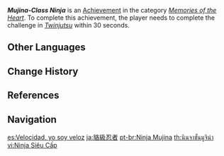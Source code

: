 {{Achievement Infobox
|id           = 84120
|order id     = 6710
|category     = Memories of the Heart
|description  = Obtain [[Sayu]]'s highest rating during agility training.
|requirements = Complete the challenge in ''[[Operation Substitution#Twinjutsu|Twinjutsu]]'' within 30 seconds.
|primogems    = 5
|tracking     = 
|hidden       = 1
|quest        = Yoohoo Art: Seichou no Jutsu
|topic        = 
}}
'''''Mujina-Class Ninja''''' is an [[Achievement]] in the category ''[[Memories of the Heart]]''. To complete this achievement, the player needs to complete the challenge in ''[[Operation Substitution#Twinjutsu|Twinjutsu]]'' within 30 seconds.
<!--
==Trivia==

==Video Guides==
{{EVT
|video1   = 
|caption1 = 
}}
-->
==Other Languages==
{{Other Languages
|en      = Mujina-Class Ninja
|zhs     = 貉级忍者
|zhs_rm  = Hé<ref name="sayuvo">{{Ref/VO|Sayu|感兴趣的见闻…|zh|note=Interesting Things...}}</ref> Jí Rěnzhě
|zht     = 貉級忍者
|zht_rm  = Hé<ref name="sayuvo" /> Jí Rěnzhě
|zh_tl   = Mujina-Class Ninja
|ja      = 貉級忍者
|ja_rm   = Mujina-kyuu Ninja
|ja_tl   = Mujina-Class Ninja
|ko      = 너구리급 닌자
|ko_tl   = Raccoon Class Ninja
|es      = Velocidad, yo soy veloz
|es_tl   = Speed, I Am Fast
|fr      = Rapide comme le mujina
|fr_tl   = Fast as the Mujina
|ru      = Ниндзя уровня «мудзина»
|ru_tl   = "Mujina"-Level Ninja
|th      = นินจาขั้นมูจิน่า
|th_rm   = 
|th_tl   = 
|vi      = Ninja Siêu Cấp
|vi_tl   = 
|de      = Supermujina-Ninja
|de_tl   = Super Mujina Ninja
|id      = Ninja ala Mujina
|id_tl   = A Mujina-Style Ninja
|pt      = Ninja Mujina
|pt_tl   = 
|tr      = Mujina Sınıfı Ninja
|tr_tl   = Mujina Class Ninja
|it      = Ninja mujina
|it_tl   = 
}}

==Change History==
{{Change History|2.2}}

==References==
{{Reflist}}

==Navigation==
{{Achievement Navbox|Memories of the Heart}}

[[es:Velocidad, yo soy veloz]]
[[ja:貉級忍者]]
[[pt-br:Ninja Mujina]]
[[th:นินจาขั้นมูจิน่า]]
[[vi:Ninja Siêu Cấp]]